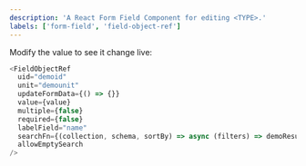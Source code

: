 ```yaml
---
description: 'A React Form Field Component for editing <TYPE>.'
labels: ['form-field', 'field-object-ref']
---
```




Modify the value to see it change live:
```js live
<FieldObjectRef
  uid="demoid"
  unit="demounit"
  updateFormData={() => {}}
  value={value}
  multiple={false}
  required={false}
  labelField="name"
  searchFn={(collection, schema, sortBy) => async (filters) => demoResults}
  allowEmptySearch
/>
```
